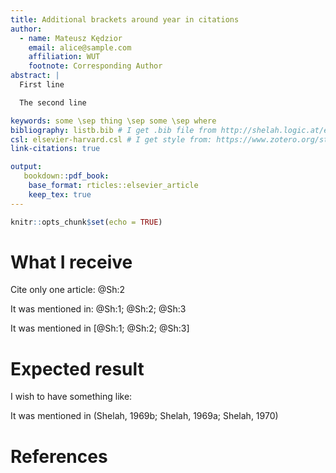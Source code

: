 ```yaml
---
title: Additional brackets around year in citations
author:
  - name: Mateusz Kędzior
    email: alice@sample.com
    affiliation: WUT
    footnote: Corresponding Author
abstract: |
  First line

  The second line

keywords: some \sep thing \sep some \sep where
bibliography: listb.bib # I get .bib file from http://shelah.logic.at/eindex.html
csl: elsevier-harvard.csl # I get style from: https://www.zotero.org/styles/
link-citations: true

output:
   bookdown::pdf_book:
    base_format: rticles::elsevier_article
    keep_tex: true
---
```


```r
knitr::opts_chunk$set(echo = TRUE)
```

# What I receive

Cite only one article: @Sh:2

It was mentioned in: @Sh:1; @Sh:2; @Sh:3

It was mentioned in [@Sh:1; @Sh:2; @Sh:3]

# Expected result

I wish to have something like:

It was mentioned in (Shelah, 1969b; Shelah, 1969a; Shelah, 1970)

# References
